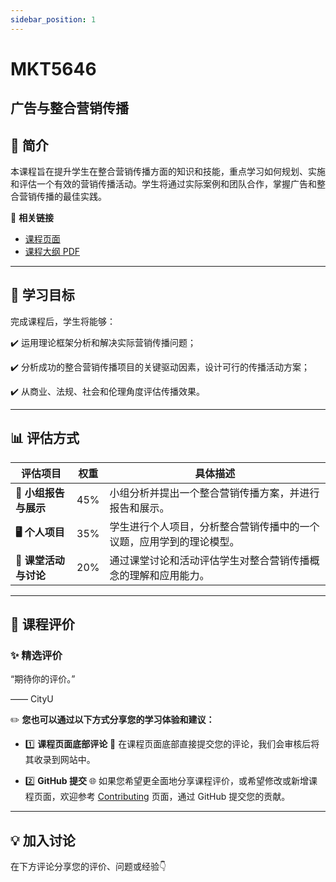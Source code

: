 ```yaml
---
sidebar_position: 1
---
```


# MKT5646
## 广告与整合营销传播

## **📘 简介**
本课程旨在提升学生在整合营销传播方面的知识和技能，重点学习如何规划、实施和评估一个有效的营销传播活动。学生将通过实际案例和团队合作，掌握广告和整合营销传播的最佳实践。

🔗 **相关链接**
- [课程页面](https://www.cityu.edu.hk/catalogue/pg/202425/course/MKT5646.htm)
- [课程大纲 PDF](https://www.cityu.edu.hk/catalogue/pg/202425/course/MKT5646.pdf)

---

## **🎯 学习目标**

完成课程后，学生将能够：

✔️ 运用理论框架分析和解决实际营销传播问题；

✔️ 分析成功的整合营销传播项目的关键驱动因素，设计可行的传播活动方案；

✔️ 从商业、法规、社会和伦理角度评估传播效果。

---

## **📊 评估方式**

| **评估项目**          | **权重** | **具体描述**                                                                                       |
|----------------------|---------|---------------------------------------------------------------------------------------------------|
| **📝 小组报告与展示**  | 45%     | 小组分析并提出一个整合营销传播方案，并进行报告和展示。                                            |
| **🖥️ 个人项目**       | 35%     | 学生进行个人项目，分析整合营销传播中的一个议题，应用学到的理论模型。                             |
| **📄 课堂活动与讨论**  | 20%     | 通过课堂讨论和活动评估学生对整合营销传播概念的理解和应用能力。                                    |

---

## **💬 课程评价**

### ✨ **精选评价**
<div className={commentStyles.commentBox}>
    <p className={commentStyles.commentText}>
        “期待你的评价。”
    </p>
    <p className={commentStyles.commentAuthor}>—— CityU</p>
</div>

✏️ **您也可以通过以下方式分享您的学习体验和建议：**

- 1️⃣ **课程页面底部评论**
💬 在课程页面底部直接提交您的评论，我们会审核后将其收录到网站中。

- 2️⃣ **GitHub 提交**
🌐 如果您希望更全面地分享课程评价，或希望修改或新增课程页面，欢迎参考 [Contributing](/contributing) 页面，通过 GitHub 提交您的贡献。

---

## **💡 加入讨论**

在下方评论分享您的评价、问题或经验👇
<Utterances />